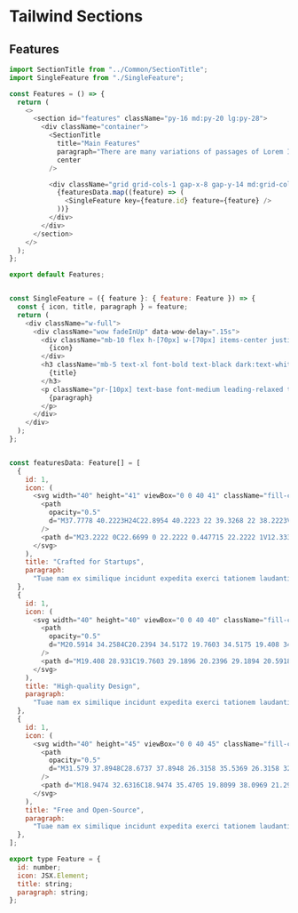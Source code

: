 # Tailwind Sections

## Features
```js filename="Features.jsx" {3} copy
import SectionTitle from "../Common/SectionTitle";
import SingleFeature from "./SingleFeature";

const Features = () => {
  return (
    <>
      <section id="features" className="py-16 md:py-20 lg:py-28">
        <div className="container">
          <SectionTitle
            title="Main Features"
            paragraph="There are many variations of passages of Lorem Ipsum available but the majority have suffered alteration in some form."
            center
          />

          <div className="grid grid-cols-1 gap-x-8 gap-y-14 md:grid-cols-2 lg:grid-cols-3">
            {featuresData.map((feature) => (
              <SingleFeature key={feature.id} feature={feature} />
            ))}
          </div>
        </div>
      </section>
    </>
  );
};

export default Features;


const SingleFeature = ({ feature }: { feature: Feature }) => {
  const { icon, title, paragraph } = feature;
  return (
    <div className="w-full">
      <div className="wow fadeInUp" data-wow-delay=".15s">
        <div className="mb-10 flex h-[70px] w-[70px] items-center justify-center rounded-md bg-primary bg-opacity-10 text-primary">
          {icon}
        </div>
        <h3 className="mb-5 text-xl font-bold text-black dark:text-white sm:text-2xl lg:text-xl xl:text-2xl">
          {title}
        </h3>
        <p className="pr-[10px] text-base font-medium leading-relaxed text-body-color">
          {paragraph}
        </p>
      </div>
    </div>
  );
};


const featuresData: Feature[] = [
  {
    id: 1,
    icon: (
      <svg width="40" height="41" viewBox="0 0 40 41" className="fill-current">
        <path
          opacity="0.5"
          d="M37.7778 40.2223H24C22.8954 40.2223 22 39.3268 22 38.2223V20.0001C22 18.8955 22.8954 18.0001 24 18.0001H37.7778C38.8823 18.0001 39.7778 18.8955 39.7778 20.0001V38.2223C39.7778 39.3268 38.8823 40.2223 37.7778 40.2223Z"
        />
        <path d="M23.2222 0C22.6699 0 22.2222 0.447715 22.2222 1V12.3333C22.2222 12.8856 22.6699 13.3333 23.2222 13.3333H39C39.5523 13.3333 40 12.8856 40 12.3333V0.999999C40 0.447714 39.5523 0 39 0H23.2222ZM0 39C0 39.5523 0.447715 40 1 40H16.7778C17.3301 40 17.7778 39.5523 17.7778 39V27.6667C17.7778 27.1144 17.3301 26.6667 16.7778 26.6667H1C0.447716 26.6667 0 27.1144 0 27.6667V39ZM0 21.2222C0 21.7745 0.447715 22.2222 1 22.2222H16.7778C17.3301 22.2222 17.7778 21.7745 17.7778 21.2222V0.999999C17.7778 0.447714 17.3301 0 16.7778 0H1C0.447716 0 0 0.447715 0 1V21.2222Z" />
      </svg>
    ),
    title: "Crafted for Startups",
    paragraph:
      "Tuae nam ex similique incidunt expedita exerci tationem laudantium. Repellendus quisquam numquam perferendis earum sapiente non tempore? Fugit repellat ut maiores.",
  },
  {
    id: 1,
    icon: (
      <svg width="40" height="40" viewBox="0 0 40 40" className="fill-current">
        <path
          opacity="0.5"
          d="M20.5914 34.2584C20.2394 34.5172 19.7603 34.5175 19.408 34.2593L4.19163 23.1079C3.8395 22.8498 3.36065 22.85 3.00873 23.1084L1.09802 24.5111C0.553731 24.9107 0.553731 25.7237 1.09802 26.1233L19.4082 39.5655C19.7604 39.824 20.2396 39.824 20.5918 39.5655L38.9029 26.1226C39.4469 25.7232 39.4473 24.9107 38.9036 24.5109L36.9701 23.0889C36.6177 22.8298 36.1378 22.8297 35.7854 23.0888L20.5914 34.2584Z"
        />
        <path d="M19.408 28.931C19.7603 29.1896 20.2396 29.1894 20.5918 28.9306L36.3556 17.3466L38.8979 15.4883C39.4437 15.0894 39.4446 14.275 38.8996 13.8749L20.5918 0.43445C20.2396 0.175911 19.7604 0.175913 19.4082 0.434452L1.09706 13.8774C0.553051 14.2767 0.552712 15.0892 1.09638 15.4891L3.62222 17.3466L19.408 28.931Z" />
      </svg>
    ),
    title: "High-quality Design",
    paragraph:
      "Tuae nam ex similique incidunt expedita exerci tationem laudantium. Repellendus quisquam numquam perferendis earum sapiente non tempore? Fugit repellat ut maiores.",
  },
  {
    id: 1,
    icon: (
      <svg width="40" height="45" viewBox="0 0 40 45" className="fill-current">
        <path
          opacity="0.5"
          d="M31.579 37.8948C28.6737 37.8948 26.3158 35.5369 26.3158 32.6317C26.3158 31.9159 26.4527 31.2306 26.7135 30.6015C26.7959 30.4027 26.7605 30.1711 26.6083 30.019L24.9997 28.4103C24.7766 28.1872 24.4043 28.2238 24.2487 28.4983C23.5588 29.7145 23.1579 31.125 23.1579 32.6317C23.1579 37.2843 26.9263 41.0527 31.579 41.0527V43.0035C31.579 43.449 32.1175 43.6721 32.4325 43.3571L35.9622 39.8273C36.1575 39.6321 36.1575 39.3155 35.9622 39.1202L32.4325 35.5905C32.1175 35.2755 31.579 35.4986 31.579 35.9441V37.8948ZM31.579 24.2106V22.2598C31.579 21.8144 31.0404 21.5913 30.7254 21.9063L27.1957 25.436C27.0004 25.6313 27.0004 25.9479 27.1957 26.1431L30.7254 29.6729C31.0404 29.9879 31.579 29.7648 31.579 29.3193V27.3685C34.4842 27.3685 36.8421 29.7264 36.8421 32.6317C36.8421 33.3474 36.7052 34.0328 36.4444 34.6618C36.362 34.8606 36.3974 35.0922 36.5496 35.2444L38.1582 36.853C38.3813 37.0762 38.7536 37.0396 38.9092 36.7651C39.5991 35.5488 40 34.1384 40 32.6317C40 27.9791 36.2316 24.2106 31.579 24.2106Z"
        />
        <path d="M18.9474 32.6316C18.9474 35.4705 19.8099 38.0969 21.2941 40.2796C21.7904 41.0094 21.3054 42.1053 20.4229 42.1053H4.21053C1.87368 42.1053 0 40.2316 0 37.8947V4.21053C0 1.89474 1.87368 0 4.21053 0H6.31579H16.8421H29.4737C31.7895 0 33.6842 1.87368 33.6842 4.21053V17.9544C33.6842 18.5032 33.1804 18.9474 32.6316 18.9474C25.0737 18.9474 18.9474 25.0737 18.9474 32.6316Z" />
      </svg>
    ),
    title: "Free and Open-Source",
    paragraph:
      "Tuae nam ex similique incidunt expedita exerci tationem laudantium. Repellendus quisquam numquam perferendis earum sapiente non tempore? Fugit repellat ut maiores.",
  },
];

export type Feature = {
  id: number;
  icon: JSX.Element;
  title: string;
  paragraph: string;
};




```